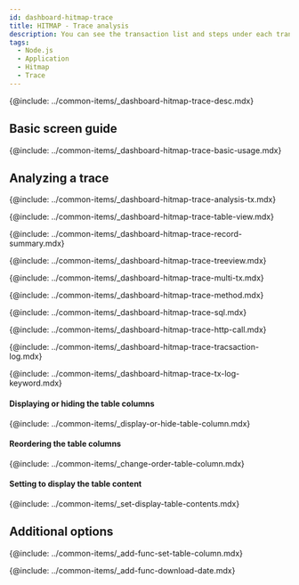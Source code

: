 ```yaml
---
id: dashboard-hitmap-trace
title: HITMAP - Trace analysis
description: You can see the transaction list and steps under each transaction at once by opening the trace analysis window through the Hitmap widget.
tags:
  - Node.js
  - Application
  - Hitmap
  - Trace
---
```


<!-- Overview-->

{@include: ../common-items/_dashboard-hitmap-trace-desc.mdx} 

## Basic screen guide

{@include: ../common-items/_dashboard-hitmap-trace-basic-usage.mdx} 

## Analyzing a trace

{@include: ../common-items/_dashboard-hitmap-trace-analysis-tx.mdx} 

<!--### 테이블 뷰-->

{@include: ../common-items/_dashboard-hitmap-trace-table-view.mdx} 

<!--### 레코드 요약-->

{@include: ../common-items/_dashboard-hitmap-trace-record-summary.mdx} 

<!--### 트리뷰-->

{@include: ../common-items/_dashboard-hitmap-trace-treeview.mdx} 

<!--### 멀티 트랜잭션-->

{@include: ../common-items/_dashboard-hitmap-trace-multi-tx.mdx} 

<!--### 메소드 요약-->

{@include: ../common-items/_dashboard-hitmap-trace-method.mdx} 

<!--### SQL 요약-->

{@include: ../common-items/_dashboard-hitmap-trace-sql.mdx} 

<!--### HTTP Call 요약-->

{@include: ../common-items/_dashboard-hitmap-trace-http-call.mdx} 

<!--### 트랜잭션 로그-->

{@include: ../common-items/_dashboard-hitmap-trace-tracsaction-log.mdx} 

<!--#### 키워드 하이라이트 설정하기, 삭제-->

{@include: ../common-items/_dashboard-hitmap-trace-tx-log-keyword.mdx} 

#### Displaying or hiding the table columns

{@include: ../common-items/_display-or-hide-table-column.mdx} 

#### Reordering the table columns

{@include: ../common-items/_change-order-table-column.mdx} 

#### Setting to display the table content

{@include: ../common-items/_set-display-table-contents.mdx} 

## Additional options

<!--### 테이블 컬럼 설정하기 set-table-column-->

{@include: ../common-items/_add-func-set-table-column.mdx} 

<!--### 조회 데이터 다운로드-->

{@include: ../common-items/_add-func-download-date.mdx} 
